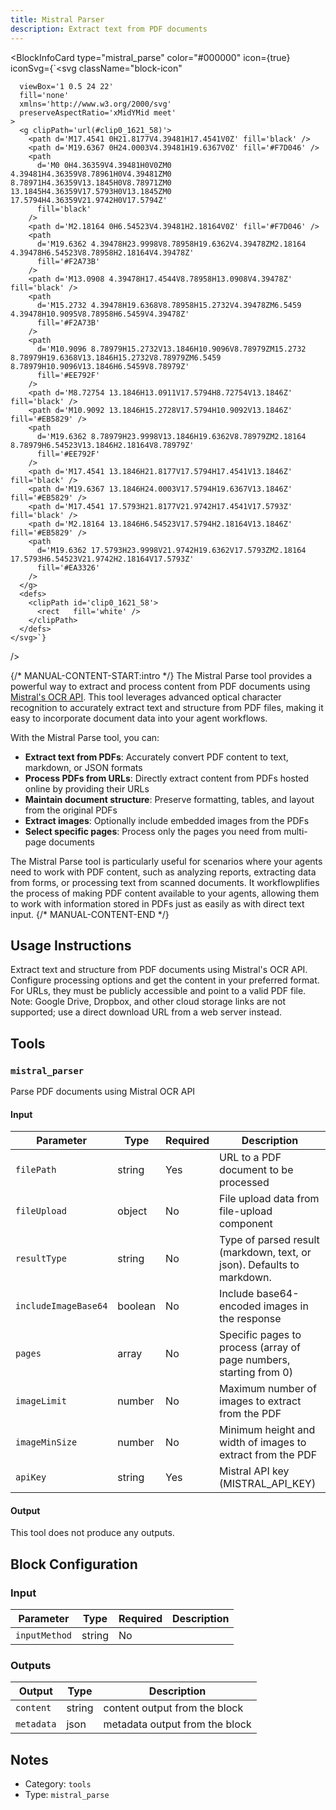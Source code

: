 ```yaml
---
title: Mistral Parser
description: Extract text from PDF documents
---
```



<BlockInfoCard 
  type="mistral_parse"
  color="#000000"
  icon={true}
  iconSvg={`<svg className="block-icon"
      
      
      
      viewBox='1 0.5 24 22'
      fill='none'
      xmlns='http://www.w3.org/2000/svg'
      preserveAspectRatio='xMidYMid meet'
    >
      <g clipPath='url(#clip0_1621_58)'>
        <path d='M17.4541 0H21.8177V4.39481H17.4541V0Z' fill='black' />
        <path d='M19.6367 0H24.0003V4.39481H19.6367V0Z' fill='#F7D046' />
        <path
          d='M0 0H4.36359V4.39481H0V0ZM0 4.39481H4.36359V8.78961H0V4.39481ZM0 8.78971H4.36359V13.1845H0V8.78971ZM0 13.1845H4.36359V17.5793H0V13.1845ZM0 17.5794H4.36359V21.9742H0V17.5794Z'
          fill='black'
        />
        <path d='M2.18164 0H6.54523V4.39481H2.18164V0Z' fill='#F7D046' />
        <path
          d='M19.6362 4.39478H23.9998V8.78958H19.6362V4.39478ZM2.18164 4.39478H6.54523V8.78958H2.18164V4.39478Z'
          fill='#F2A73B'
        />
        <path d='M13.0908 4.39478H17.4544V8.78958H13.0908V4.39478Z' fill='black' />
        <path
          d='M15.2732 4.39478H19.6368V8.78958H15.2732V4.39478ZM6.5459 4.39478H10.9095V8.78958H6.5459V4.39478Z'
          fill='#F2A73B'
        />
        <path
          d='M10.9096 8.78979H15.2732V13.1846H10.9096V8.78979ZM15.2732 8.78979H19.6368V13.1846H15.2732V8.78979ZM6.5459 8.78979H10.9096V13.1846H6.5459V8.78979Z'
          fill='#EE792F'
        />
        <path d='M8.72754 13.1846H13.0911V17.5794H8.72754V13.1846Z' fill='black' />
        <path d='M10.9092 13.1846H15.2728V17.5794H10.9092V13.1846Z' fill='#EB5829' />
        <path
          d='M19.6362 8.78979H23.9998V13.1846H19.6362V8.78979ZM2.18164 8.78979H6.54523V13.1846H2.18164V8.78979Z'
          fill='#EE792F'
        />
        <path d='M17.4541 13.1846H21.8177V17.5794H17.4541V13.1846Z' fill='black' />
        <path d='M19.6367 13.1846H24.0003V17.5794H19.6367V13.1846Z' fill='#EB5829' />
        <path d='M17.4541 17.5793H21.8177V21.9742H17.4541V17.5793Z' fill='black' />
        <path d='M2.18164 13.1846H6.54523V17.5794H2.18164V13.1846Z' fill='#EB5829' />
        <path
          d='M19.6362 17.5793H23.9998V21.9742H19.6362V17.5793ZM2.18164 17.5793H6.54523V21.9742H2.18164V17.5793Z'
          fill='#EA3326'
        />
      </g>
      <defs>
        <clipPath id='clip0_1621_58'>
          <rect   fill='white' />
        </clipPath>
      </defs>
    </svg>`}
/>

{/* MANUAL-CONTENT-START:intro */}
The Mistral Parse tool provides a powerful way to extract and process content from PDF documents using [Mistral's OCR API](https://mistral.ai/). This tool leverages advanced optical character recognition to accurately extract text and structure from PDF files, making it easy to incorporate document data into your agent workflows.

With the Mistral Parse tool, you can:

- **Extract text from PDFs**: Accurately convert PDF content to text, markdown, or JSON formats
- **Process PDFs from URLs**: Directly extract content from PDFs hosted online by providing their URLs
- **Maintain document structure**: Preserve formatting, tables, and layout from the original PDFs
- **Extract images**: Optionally include embedded images from the PDFs
- **Select specific pages**: Process only the pages you need from multi-page documents

The Mistral Parse tool is particularly useful for scenarios where your agents need to work with PDF content, such as analyzing reports, extracting data from forms, or processing text from scanned documents. It workflowplifies the process of making PDF content available to your agents, allowing them to work with information stored in PDFs just as easily as with direct text input.
{/* MANUAL-CONTENT-END */}


## Usage Instructions

Extract text and structure from PDF documents using Mistral's OCR API. Configure processing options and get the content in your preferred format. For URLs, they must be publicly accessible and point to a valid PDF file. Note: Google Drive, Dropbox, and other cloud storage links are not supported; use a direct download URL from a web server instead.



## Tools

### `mistral_parser`

Parse PDF documents using Mistral OCR API

#### Input

| Parameter | Type | Required | Description |
| --------- | ---- | -------- | ----------- |
| `filePath` | string | Yes | URL to a PDF document to be processed |
| `fileUpload` | object | No | File upload data from file-upload component |
| `resultType` | string | No | Type of parsed result \(markdown, text, or json\). Defaults to markdown. |
| `includeImageBase64` | boolean | No | Include base64-encoded images in the response |
| `pages` | array | No | Specific pages to process \(array of page numbers, starting from 0\) |
| `imageLimit` | number | No | Maximum number of images to extract from the PDF |
| `imageMinSize` | number | No | Minimum height and width of images to extract from the PDF |
| `apiKey` | string | Yes | Mistral API key \(MISTRAL_API_KEY\) |

#### Output

This tool does not produce any outputs.



## Block Configuration

### Input

| Parameter | Type | Required | Description | 
| --------- | ---- | -------- | ----------- | 
| `inputMethod` | string | No |  |



### Outputs

| Output | Type | Description |
| ------ | ---- | ----------- |
| `content` | string | content output from the block |
| `metadata` | json | metadata output from the block |


## Notes

- Category: `tools`
- Type: `mistral_parse`

